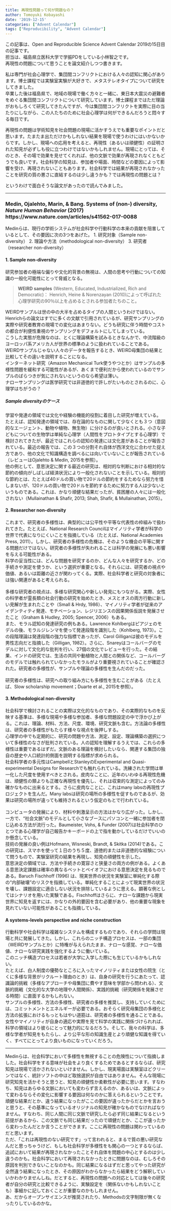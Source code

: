 ```yaml
---
title: 再現性問題って何が問題なの？
author: Tomoyuki Kobayashi
date: '2019-12-15'
categories: ["Advent Calendar"]
tags: ["Reproducibility", "Advent Calendar"]
---
```


<style>
  @import url(https://fonts.googleapis.com/earlyaccess/notosansjapanese.css);
</style>
<style>
  @import url(https://fonts.googleapis.com/css?family=Lato:400,900);
</style>


この記事は、Open and Reproducible Science Advent Calendar 2019の15日目の記事です。<br>
担当は、福島県立医科大学で学振PDをしている小林智之です。<br>
再現性の問題について思うことを論文紹介しつつ書きます。

私は専門が社会心理学で、集団間コンフリクトにおける人々の認知に関心があります。博士課程では実験室実験が大好きで、メタステレオタイプについて研究をしてきました。<br>
卒業した後は福島県で、地域の現場で働く方々と一緒に、東日本大震災の避難者をめぐる集団間コンフリクトについて研究しています。博士課程まではただ理論がおもしろくて研究してきたんですが、今は集団間コンフリクトを実際に目の当たりにしながら、この人たちのために社会心理学は何ができるんだろうと悶々する毎日です。<br>

再現性の問題は学術知見を社会問題の現場に活かすうえでも重要なポイントだと思います。たまたま出ただけかもしれない結果を現場で使うわけにはいかないからです。しかし、現場への応用を考えると、再現性（あるいは頑健性）の証明された知見が必ずしも役に立つわけではないかもしれません。現場にとっては、そのとき、その場で効果を見せてくれれば、他の文脈で効果が再現されなくともどうでも良いです。社会科学の知見は、参加者や場面、時間などの要因によって影響を受け、再現されないこともあります。社会科学では結果が再現されなかったことを研究の質の悪さに直結するのは少し違うかも？では再現性の問題とは？<br>

というわけで面白そうな論文があったので読んでみました。<br>

***
### Medin, Ojalehto, Marin, & Bang. **Systems of (non-) diversity**, ***Nature Human Behavior*** (2017) https://www.nature.com/articles/s41562-017-0088
Medinらは、現行の学術システムが社会科学や行動科学の本来の貢献を阻害しているとして、その要因に次の3つをあげた。
1. 研究対象（Sample non-diversity）
2. 理論や方法（methodological non-diversity）
3. 研究者（researcher non-diversity）

#### 1. Sample non-diversity
研究参加者の極端な偏りや文化的背景の無視は、人間の思考や行動についての知識の一般化可能性にとって脅威となる。

> **WEIRD samples** (Western, Educated, Industrialized, Rich and Democratic)：
> Henrich, Heine & Norenzayan (2010)によって呼ばれた心理学研究の90％以上を占めるとされる参加者たちのこと。

WEIRDサンプルは世の中の大半を占めるタイプの人間というわけではない。Henrichらの論文はすでに多くの文献で引用されているが、研究サンプリングの実際や研究者教育の現場での変化はあまりない。どうも研究に伴う時間やコストの都合が利便性重視のサンプリングをデフォルトにしてしまっている。<br>
こうした実態が危険なのは、とくに理論構築を試みるときなんかで、中流階級のヨーロッパ系アメリカ人が世界の標準のように扱われていることである。WEIRDサンプルじゃない人々のデータを報告するとき、WEIRD母集団の結果と比較してその違いを説明することになる。<br>
インターネット研究（Amazon Mechanical Turk使うやつとか）はサンプルの多様性問題を緩和する可能性があるが、あくまで便利だから使われているのでサンプルのばらつきが気にされないというのなら希望は薄い。<br>
ナローサンプリングは医学研究では非道徳的で許しがたいものとされるのに、心理学はちがうの？

##### Sample diversityのケース
学習や発達の領域では文化や経験の機能的役割に着目した研究が増えている。<br>
たとえば、認知発達の領域では、存在論的なものに関して少なくとも３つ（意図的なエージェント、動物や植物、無生物）に分けるのが良いとされる。小さな子どもについての生物学は単純な心理学（人間性をプロトタイプとする心理学）で検討されてきたが、最近ではこれらの認知の発達には文化差があることが報告されている。最近の報告では、この３つの分割それ自体が西洋文化に合わせた捉え方であり、他の文化で知識構造を調べるには向いていないことが報告されている（レビューはOjalehto & Medin, 2015を参照）。<br>
他の例として、意思決定に関する最近の研究は、相対的な判断における相対的な節約の傾向がしばしば経済状況により一般化されないことを示している。相対的な節約とは、たとえば40ドルの買い物で20ドルの節約をするためなら努力を惜しまないが、120ドルの買い物で20ドルを節約するために努力する人は少ないというものである。これは、かなり頑健な結果だったが、貧困層の人々には一般化されない（Mullainathan & Shafir, 2013; Shah, Shafir, & Mullainathan, 2015）。<br>

#### 2. Researcher non-diversity
これまで、研究者の多様性は、典型的には公平性や平等な代表性の枠組みで扱われてきた。たとえば、National Research Councilはマイノリティ学者が科学の世界で代表になりにくいことを指摘している（たとえば、National Academies Press, 2011）。しかし、研究者の多様性の危機は、そのような機会の平等に関する問題だけではない。研究者の多様性が失われることは科学の発展にも悪い影響を与える可能性がある。<br>
科学の妥当性には、どんな問題を研究するのか、どんな人々を研究するか、どの手続きや測定を使うか、という選択が重要となる。それらには、研究者の視点や価値、あるいは距離の近さが関わってくる。実際、社会科学者と研究の対象者には強い関連があると考えられる。<br>
<br>
多様な研究者の視点は、多様な研究関心や新しい発見にもつながる。実際、女性の科学者が霊長類の社会行動の研究を始めたとき、メスとオスの両方行動に新しい見解が生まれたことや（Small & Hrdy, 1986）、マイノリティ学者が従来のアイデンティティ発達、モチベーション、レジリエンスの因果関係仮説を発展させたこと（Graham & Hudley, 2005; Spencer, 2006）もある。<br>
また、モラル認知の発達研究の例もある。Lawrence Kohlbergはピアジェのモデルの後、モラルジレンマを使って発達段階を識別した（Kohlberg, 1973）。この段階理論は発達段階の強力な指標であったが、Carol Gilliganは彼のモデルを男性志向だと指摘した（Gilligan, 1982）。さらに、Snareyはコールバーグのモデルに対して文化的な批判を行い、27個の文化でレビューを行った。その結果、インドの研究では、生活の共同や動植物と人間との関係など、コールバーグのモデルでは触れられていなかったモラルがより重要視されていることが確認された。研究者の多様性が、サンプルや理論の多様性を生んだのだった。<br>
<br>
研究者の多様性は、研究への取り組み方にも多様性を生むことがある（たとえば、Slow scholarship movement；Duarte et al., 2015を参照）。<br>

#### 3. Methodological non-diversity
社会科学で検討されることの実際は文化的なものであり、その実際的なものを反映する基準は、多様な現場や多様な参加者、多様な問題設定の中で浮かび上がる。これは、理論、材料、方法、尺度、環境、研究文脈も含む。方法論の多様性は、研究者の多様性がもたらす様々な視点を後押しする。<br>
心理学の中でも定期的に、研究の問題や方法、測定、設定、理論構築の選択について多様性のなさが批判されている。人の認知を理解するうえでは、これらの多様性は重要であるはずだ。文脈のある理論を検討したいなら、関連する集団の独自の歴史や人口統計的側面を説明する指標が求められる。<br>
社会科学者の多元性はCampbellとStanleyのExperimental and Quasi-experimental Designs for Researchでも触れられている。洗練された学問は単一化した尺度を使用すべきとされる。皮肉なことに、近年のいわゆる再現性危機は、頑健性の類よりも正確な再現性を優先し、それは収束的な測定によってのみ確かなものに出来るとする。さらに皮肉なことに、これはmany labsの再現性プロジェクトを生んだ。Many labsは研究の場所の多様性を促すものであるが、効果は研究の場所が違っても維持されるという仮定のもとで行われている。<br>
<br>
コンピュータの発展により、材料や刺激呈示の方法はかなり広がった。しかし、一方で、“社会文脈”のモデルとして小さなブースにパソコンと一緒に参加者を閉じ込める方法が流行った。Baumeister, Vohs, & Funder (2007)は社会科学のひとつである心理学が自己報告かキーボードの上で指を動かしているだけでいいのか懸念している。<br>
技術の発展の良い例はHofmann, Wisneski, Brandt, & Skitka (2014)である。この研究は、スマホを使って１日のうち５度、道徳的または非道徳的な経験について問うもので、実験室研究の結果を再現し、知見の頑健性を示した。<br>
意思決定の領域では、方法や手続きの寛容さと狭量さの両方の例がある。よくある意思決定課題は確率の異なるベットとペイオフにおける意思決定を見るものである。Baruch Fischhoff (1996) は、現実世界の状況を実験室に単純化する際の“内部破壊”のリスクを指摘している。単純化することによって現実世界の状況を壊し、課題設定に適合しない状況を排除しているように思える。顕著な例としてはシナリオを用いた実験である。Fischhoffはさらに、ナローな課題から現実世界に知見を返すには、かなりの外的要因を含む必要があり、他の重要な現象を見れていない可能性があることも指摘している。<br>

#### A systems-levels perspective and niche construction
行動科学や社会科学は複雑なシステムを構成するものであり、それらの学問は現場と共に発展してきた。しかし、これらのニッチ構造プロセスは、一部の集団（WEIRDサンプルとか）に特権が与えられたまま、ナローな感覚、ナローな価値、ナローな研究実践を強化するように働いている。<br>
このニッチ構造プロセスは若者が大学に入学した際にも生じているかもしれない。<br>
たとえば、白人制度の優勢なところに入ったマイノリティまたは女性の院生（とくに多様な背景がリクルート理由のとき）は、自身の研究を行うにあたって、認識論的挑戦（多様なアプローチや母集団に費やす意味を学部から問われる）、文脈的挑戦（文化的な大学の地理や人間関係）、実践的挑戦（研究関係を発展させる時間）に直面するかもしれない。<br>
サンプルの多様性、方法の多様性、研究者の多様を推奨し、支持していくためには、コミットメントとエネルギーが必要である。おそらく研究母集団の多様化と方法の拡張におけるもっともはやい道筋は、研究者の多様性を通ることである。女性やマイノリティが自身の適応や実際を見て科学の実践に関係づけられれば、科学の領域はより彼らにとって魅力的になるだろう。そして、我々の科学は、多様な学者が知見をもたらし、より公平な形の知識生産とより頑健な知識を得ていく、すべてにとってより良いものになっていくだろう。

***
Medinらは、社会科学において多様性を無視することの危険性について指摘しました。社会科学をする意味が社会をより良くするためであるとするならば、研究知見は現場で活かされないといけません。しかし、現実場面は実験室ほどクリーンではなく、統計ソフトの中ほど取捨選択が自由ではありません。そんな現場に研究知見を活かそうと思うと、知見の頑健性か柔軟性が必要に思います。すなわち、知見はあらゆる文脈においても変わらず言えるのか、あるいは、文脈によって変わるならその変化に影響する要因は何なのかに答えられるということです。<br>
頑健な結果だとか、違う結果になったがここの要因が違ったからだとかを言おうと思うと、その基準になっているオリジナルの知見が確かなものでなければなりません。すなわち、同じ人間に同じ文脈で研究したら必ず同じ結果になるという前提があるから、この文脈でも同じ結果だったので頑健だとか、ここが違ったから変わったんだとか言うことができます。ここに再現性の問題は関わっているのだと思います。<br>
ただ、「これは再現性のない研究です」って言われると、まるで質の悪い研究なんだと思っちゃうけど、もしも社会科学が多様性をも関心の一つとするならば、追試において結果が再現されなかったことそれ自体を問題の中心とするのは少し違うのかも。社会科学において再現されなかったときに問題なのは、むしろその原因を判別できないことなのかも。同じ結果になるはずだと思ってやった研究が全然違う結果になったとき、その原因がわからなかったら結果をどう解釈していいかわかりませんしね。だとすると、再現性の問題への対応としては後々の研究者が自分の研究と比較できるように、実験設定を（関係ないかもしれないことも）事細かに記しておくことが重要なのかもしれません。<br>
あ、だからオープンサイエンスが推奨されたり、Methodsの文字制限が無くなったりしているのかな。<br>

